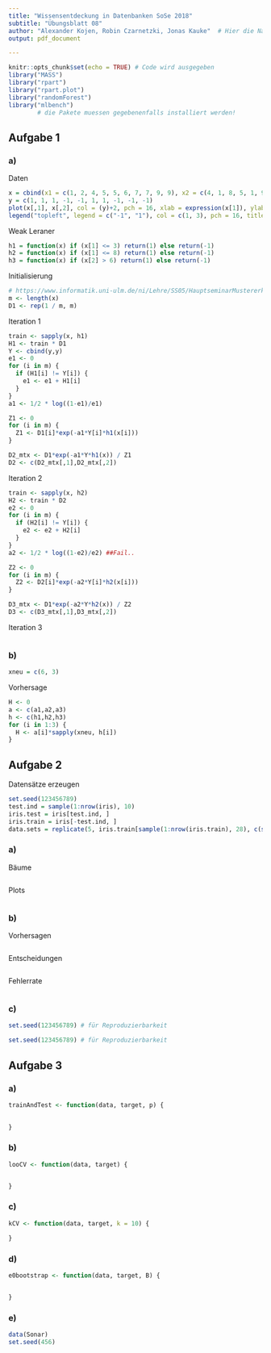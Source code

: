 ```yaml
---
title: "Wissensentdeckung in Datenbanken SoSe 2018"
subtitle: "Übungsblatt 08"
author: "Alexander Kojen, Robin Czarnetzki, Jonas Kauke"  # Hier die Namen aller Gruppenmitglieder eintragen!
output: pdf_document

---
```


```r
knitr::opts_chunk$set(echo = TRUE) # Code wird ausgegeben
library("MASS")
library("rpart")
library("rpart.plot")
library("randomForest")
library("mlbench")
        # die Pakete muessen gegebenenfalls installiert werden!
```

## Aufgabe 1

### a)

Daten
```r
x = cbind(x1 = c(1, 2, 4, 5, 5, 6, 7, 7, 9, 9), x2 = c(4, 1, 8, 5, 1, 9, 7, 4, 7, 2))
y = c(1, 1, 1, -1, -1, 1, 1, -1, -1, -1)
plot(x[,1], x[,2], col = (y)+2, pch = 16, xlab = expression(x[1]), ylab = expression(x[2]))
legend("topleft", legend = c("-1", "1"), col = c(1, 3), pch = 16, title = "y")
```

Weak Leraner
```r
h1 = function(x) if (x[1] <= 3) return(1) else return(-1)
h2 = function(x) if (x[1] <= 8) return(1) else return(-1)
h3 = function(x) if (x[2] > 6) return(1) else return(-1)
```

Initialisierung
```r
# https://www.informatik.uni-ulm.de/ni/Lehre/SS05/HauptseminarMustererkennung/ausarbeitungen/Szczot.pdf
m <- length(x)
D1 <- rep(1 / m, m)

```


Iteration 1
```r
train <- sapply(x, h1)
H1 <- train * D1
Y <- cbind(y,y)
e1 <- 0
for (i in m) {
  if (H1[i] != Y[i]) {
    e1 <- e1 + H1[i]
  }
}
a1 <- 1/2 * log((1-e1)/e1)

Z1 <- 0
for (i in m) {
  Z1 <- D1[i]*exp(-a1*Y[i]*h1(x[i]))
}

D2_mtx <- D1*exp(-a1*Y*h1(x)) / Z1
D2 <- c(D2_mtx[,1],D2_mtx[,2])
```

Iteration 2
```r
train <- sapply(x, h2)
H2 <- train * D2
e2 <- 0
for (i in m) {
  if (H2[i] != Y[i]) {
    e2 <- e2 + H2[i]
  }
}
a2 <- 1/2 * log((1-e2)/e2) ##Fail..

Z2 <- 0
for (i in m) {
  Z2 <- D2[i]*exp(-a2*Y[i]*h2(x[i]))
}

D3_mtx <- D1*exp(-a2*Y*h2(x)) / Z2
D3 <- c(D3_mtx[,1],D3_mtx[,2])

```

Iteration 3
```r

```

### b)
```r
xneu = c(6, 3)
```

Vorhersage
```r

H <- 0
a <- c(a1,a2,a3)
h <- c(h1,h2,h3)
for (i in 1:3) {
  H <- a[i]*sapply(xneu, h[i])
}

```



## Aufgabe 2
Datensätze erzeugen
```r
set.seed(123456789)
test.ind = sample(1:nrow(iris), 10)
iris.test = iris[test.ind, ]
iris.train = iris[-test.ind, ]
data.sets = replicate(5, iris.train[sample(1:nrow(iris.train), 28), c(sample(1:4,2), 5)], simplify = FALSE)

```

### a)

Bäume
```r

```
Plots
```r

```



### b)

Vorhersagen
```r

```

Entscheidungen
```r

```

Fehlerrate
```r
 

```


### c)

```r
set.seed(123456789) # für Reproduzierbarkeit

```


```r
set.seed(123456789) # für Reproduzierbarkeit

```


## Aufgabe 3

### a)
```r
trainAndTest <- function(data, target, p) {

  
}
```

### b)
```r
looCV <- function(data, target) {


}
```

### c)
```r
kCV <- function(data, target, k = 10) {

}   
```

### d)
```r
e0bootstrap <- function(data, target, B) {


}
```

### e)
```r
data(Sonar)
set.seed(456)




```


